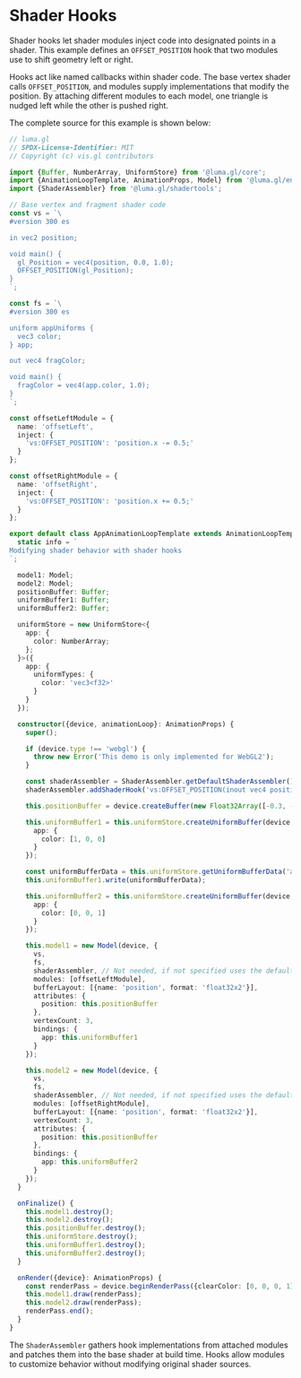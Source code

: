 
# Shader Hooks

Shader hooks let shader modules inject code into designated points in a shader. This example defines an `OFFSET_POSITION` hook that two modules use to shift geometry left or right.

<DeviceTabs />
<ShaderHooksExample />

Hooks act like named callbacks within shader code. The base vertex shader calls
`OFFSET_POSITION`, and modules supply implementations that modify the position.
By attaching different modules to each model, one triangle is nudged left while
the other is pushed right.

The complete source for this example is shown below:

```typescript
// luma.gl
// SPDX-License-Identifier: MIT
// Copyright (c) vis.gl contributors

import {Buffer, NumberArray, UniformStore} from '@luma.gl/core';
import {AnimationLoopTemplate, AnimationProps, Model} from '@luma.gl/engine';
import {ShaderAssembler} from '@luma.gl/shadertools';

// Base vertex and fragment shader code
const vs = `\
#version 300 es

in vec2 position;

void main() {
  gl_Position = vec4(position, 0.0, 1.0);
  OFFSET_POSITION(gl_Position);
}
`;

const fs = `\
#version 300 es

uniform appUniforms {  
  vec3 color;
} app;

out vec4 fragColor;

void main() {
  fragColor = vec4(app.color, 1.0);
}
`;

const offsetLeftModule = {
  name: 'offsetLeft',
  inject: {
    'vs:OFFSET_POSITION': 'position.x -= 0.5;'
  }
};

const offsetRightModule = {
  name: 'offsetRight',
  inject: {
    'vs:OFFSET_POSITION': 'position.x += 0.5;'
  }
};

export default class AppAnimationLoopTemplate extends AnimationLoopTemplate {
  static info = `
Modifying shader behavior with shader hooks
`;

  model1: Model;
  model2: Model;
  positionBuffer: Buffer;
  uniformBuffer1: Buffer;
  uniformBuffer2: Buffer;

  uniformStore = new UniformStore<{
    app: {
      color: NumberArray;
    };
  }>({
    app: {
      uniformTypes: {
        color: 'vec3<f32>'
      }
    }
  });

  constructor({device, animationLoop}: AnimationProps) {
    super();

    if (device.type !== 'webgl') {
      throw new Error('This demo is only implemented for WebGL2');
    }

    const shaderAssembler = ShaderAssembler.getDefaultShaderAssembler();
    shaderAssembler.addShaderHook('vs:OFFSET_POSITION(inout vec4 position)');

    this.positionBuffer = device.createBuffer(new Float32Array([-0.3, -0.5, 0.3, -0.5, 0.0, 0.5]));

    this.uniformBuffer1 = this.uniformStore.createUniformBuffer(device, 'app', {
      app: {
        color: [1, 0, 0]
      }
    });

    const uniformBufferData = this.uniformStore.getUniformBufferData('app');
    this.uniformBuffer1.write(uniformBufferData);

    this.uniformBuffer2 = this.uniformStore.createUniformBuffer(device, 'app', {
      app: {
        color: [0, 0, 1]
      }
    });

    this.model1 = new Model(device, {
      vs,
      fs,
      shaderAssembler, // Not needed, if not specified uses the default ShaderAssembler
      modules: [offsetLeftModule],
      bufferLayout: [{name: 'position', format: 'float32x2'}],
      attributes: {
        position: this.positionBuffer
      },
      vertexCount: 3,
      bindings: {
        app: this.uniformBuffer1
      }
    });

    this.model2 = new Model(device, {
      vs,
      fs,
      shaderAssembler, // Not needed, if not specified uses the default ShaderAssembler
      modules: [offsetRightModule],
      bufferLayout: [{name: 'position', format: 'float32x2'}],
      vertexCount: 3,
      attributes: {
        position: this.positionBuffer
      },
      bindings: {
        app: this.uniformBuffer2
      }
    });
  }

  onFinalize() {
    this.model1.destroy();
    this.model2.destroy();
    this.positionBuffer.destroy();
    this.uniformStore.destroy();
    this.uniformBuffer1.destroy();
    this.uniformBuffer2.destroy();
  }

  onRender({device}: AnimationProps) {
    const renderPass = device.beginRenderPass({clearColor: [0, 0, 0, 1]});
    this.model1.draw(renderPass);
    this.model2.draw(renderPass);
    renderPass.end();
  }
}

```

The `ShaderAssembler` gathers hook implementations from attached modules and
patches them into the base shader at build time. Hooks allow modules to customize
behavior without modifying original shader sources.
